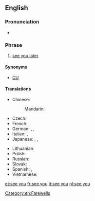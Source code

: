 ==English==
{{phrasebook|en}}

===Pronunciation===
* {{audio|En-uk-see you.ogg|Audio (UK)}}

===Phrase===
{{infl|en|phrase|head=[[see]] [[you]]}}

# {{informal}} [[see you later]]

====Synonyms====
* [[CU]]

====Translations====
{{trans-top|see you later}}
* Chinese:
*: Mandarin: {{t|zh|拜拜|tr=báibái|sc=Hani}}
* Czech: {{t|cs|ahoj}}
* French: {{t+|fr|à plus}}
* German: {{t+|de|bis bald}}, {{t+|de|bis dann}}, {{t|de|tschüss}}
* Italian: {{t|it|arrivederci}}, {{t|it|ciao}}
* Japanese: {{t|ja|じゃあねぇ|tr=jā nē|sc=Jpan}}, {{t|ja|じゃ、また|tr=ja, mata|sc=Jpan}}, {{t|ja|またね|tr=mata ne|sc=Jpan}}
{{trans-mid}}
* Lithuanian: {{t+|lt|iki|xs=Lithuanian}}
* Polish: {{t|pl|cześć}}
* Russian: {{t|ru|пока|tr=poká|sc=Cyrl}}
* Slovak: {{t|sk|ahoj}}
* Spanish: {{t-|es|nos vemos}},  {{t|es|nos veremos}}
* Vietnamese: {{t|vi|hẹn gặp lại}}
{{trans-bottom}}

[[Category:en:Farewells]]

[[et:see you]]
[[fr:see you]]
[[it:see you]]
[[pl:see you]]